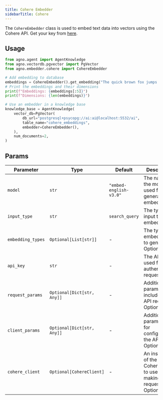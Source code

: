 ```yaml
---
title: Cohere Embedder
sidebarTitle: Cohere
---
```


The `CohereEmbedder` class is used to embed text data into vectors using the Cohere API. Get your key from [here](https://docs.cohere.com/docs/embeddings).

## Usage

```python cookbook/embedders/cohere_embedder.py
from agno.agent import AgentKnowledge
from agno.vectordb.pgvector import PgVector
from agno.embedder.cohere import CohereEmbedder

# Add embedding to database
embeddings = CohereEmbedder().get_embedding("The quick brown fox jumps over the lazy dog.")
# Print the embeddings and their dimensions
print(f"Embeddings: {embeddings[:5]}")
print(f"Dimensions: {len(embeddings)}")

# Use an embedder in a knowledge base
knowledge_base = AgentKnowledge(
    vector_db=PgVector(
        db_url="postgresql+psycopg://ai:ai@localhost:5532/ai",
        table_name="cohere_embeddings",
        embedder=CohereEmbedder(),
    ),
    num_documents=2,
)
```

## Params

| Parameter        | Type                       | Default           | Description                                                                |
| ---------------- | -------------------------- | ----------------- | -------------------------------------------------------------------------- |
| `model`          | `str`                      | `"embed-english-v3.0"` | The name of the model used for generating embeddings.                 |
| `input_type`     | `str`                      | `search_query`    | The type of input to embed.                                                |
| `embedding_types`| `Optional[List[str]]`      | -                 | The type of embeddings to generate. Optional.                              |
| `api_key`        | `str`                      | -                 | The API key used for authenticating requests.                              |
| `request_params` | `Optional[Dict[str, Any]]` | -                 | Additional parameters to include in the API request. Optional.             |
| `client_params`  | `Optional[Dict[str, Any]]` | -                 | Additional parameters for configuring the API client. Optional.            |
| `cohere_client`  | `Optional[CohereClient]`   | -                 | An instance of the CohereClient to use for making API requests. Optional.  |
